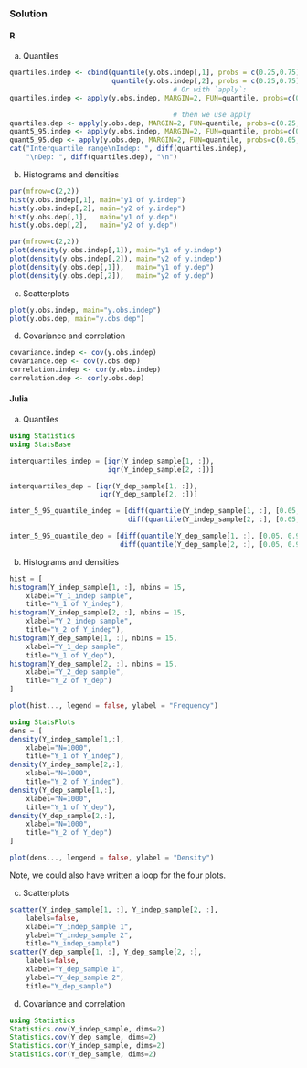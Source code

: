 ### Solution {.tabset}

#### R

a. Quantiles
```r

quartiles.indep <- cbind(quantile(y.obs.indep[,1], probs = c(0.25,0.75)),
                         quantile(y.obs.indep[,2], probs = c(0.25,0.75)))
                                        # Or with `apply`:
quartiles.indep <- apply(y.obs.indep, MARGIN=2, FUN=quantile, probs=c(0.25,0.75))

                                        # then we use apply
quartiles.dep <- apply(y.obs.dep, MARGIN=2, FUN=quantile, probs=c(0.25,0.75))
quant5_95.indep <- apply(y.obs.indep, MARGIN=2, FUN=quantile, probs=c(0.05,0.95))
quant5_95.dep <- apply(y.obs.dep, MARGIN=2, FUN=quantile, probs=c(0.05,0.95))
cat("Interquartile range\nIndep: ", diff(quartiles.indep),
    "\nDep: ", diff(quartiles.dep), "\n")

```

b. Histograms and densities

```r
par(mfrow=c(2,2))
hist(y.obs.indep[,1], main="y1 of y.indep")
hist(y.obs.indep[,2], main="y2 of y.indep")
hist(y.obs.dep[,1],   main="y1 of y.dep")
hist(y.obs.dep[,2],   main="y2 of y.dep")

par(mfrow=c(2,2))
plot(density(y.obs.indep[,1]), main="y1 of y.indep")
plot(density(y.obs.indep[,2]), main="y2 of y.indep")
plot(density(y.obs.dep[,1]),   main="y1 of y.dep")
plot(density(y.obs.dep[,2]),   main="y2 of y.dep")

```

c. Scatterplots

```r

plot(y.obs.indep, main="y.obs.indep")
plot(y.obs.dep, main="y.obs.dep")

```

d. Covariance and correlation
```r

covariance.indep <- cov(y.obs.indep)
covariance.dep <- cov(y.obs.dep)
correlation.indep <- cor(y.obs.indep)
correlation.dep <- cor(y.obs.dep)

```

#### Julia
a. Quantiles
```julia
using Statistics
using StatsBase

interquartiles_indep = [iqr(Y_indep_sample[1, :]),
                        iqr(Y_indep_sample[2, :])]

interquartiles_dep = [iqr(Y_dep_sample[1, :]),
                      iqr(Y_dep_sample[2, :])]

inter_5_95_quantile_indep = [diff(quantile(Y_indep_sample[1, :], [0.05, 0.95])),
                             diff(quantile(Y_indep_sample[2, :], [0.05, 0.95]))]

inter_5_95_quantile_dep = [diff(quantile(Y_dep_sample[1, :], [0.05, 0.95])),
                           diff(quantile(Y_dep_sample[2, :], [0.05, 0.95]))]
```

b. Histograms and densities
```julia
hist = [
histogram(Y_indep_sample[1, :], nbins = 15,
    xlabel="Y_1_indep sample",
    title="Y_1 of Y_indep"),
histogram(Y_indep_sample[2, :], nbins = 15,
    xlabel="Y_2_indep sample",
    title="Y_2 of Y_indep"),
histogram(Y_dep_sample[1, :], nbins = 15,
    xlabel="Y_1_dep sample",
    title="Y_1 of Y_dep"),
histogram(Y_dep_sample[2, :], nbins = 15,
    xlabel="Y_2_dep sample",
    title="Y_2 of Y_dep")
]
```
```julia
plot(hist..., legend = false, ylabel = "Frequency")
```
```julia
using StatsPlots
dens = [
density(Y_indep_sample[1,:],
    xlabel="N=1000",
    title="Y_1 of Y_indep"),
density(Y_indep_sample[2,:],
    xlabel="N=1000",
    title="Y_2 of Y_indep"),
density(Y_dep_sample[1,:],
    xlabel="N=1000",
    title="Y_1 of Y_dep"),
density(Y_dep_sample[2,:],
    xlabel="N=1000",
    title="Y_2 of Y_dep")
]
```
```julia
plot(dens..., lengend = false, ylabel = "Density")
```

Note, we could also have written a loop for the four plots.


c. Scatterplots

```julia
scatter(Y_indep_sample[1, :], Y_indep_sample[2, :],
    labels=false,
    xlabel="Y_indep_sample 1",
    ylabel="Y_indep_sample 2",
    title="Y_indep_sample")
scatter(Y_dep_sample[1, :], Y_dep_sample[2, :],
    labels=false,
    xlabel="Y_dep_sample 1",
    ylabel="Y_dep_sample 2",
    title="Y_dep_sample")
```

d. Covariance and correlation
```julia
using Statistics
Statistics.cov(Y_indep_sample, dims=2)
Statistics.cov(Y_dep_sample, dims=2)
Statistics.cor(Y_indep_sample, dims=2)
Statistics.cor(Y_dep_sample, dims=2)
```
